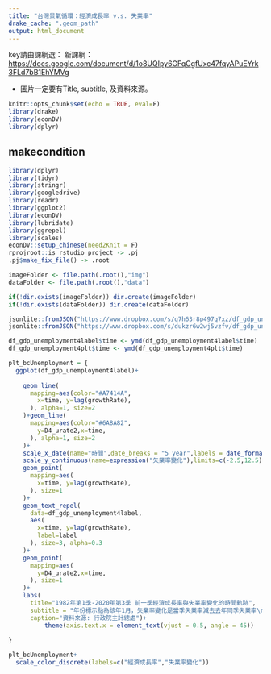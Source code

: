 ---
title: "台灣景氣循環：經濟成長率 v.s. 失業率"
drake_cache: ".geom_path"
output: html_document
---

key請由課綱選：
新課綱：<https://docs.google.com/document/d/1o8UQIpy6GFqCgfUxc47fqyAPuEYrk3FLd7bB1EhYMVg>

  * 圖片一定要有Title, subtitle, 及資料來源。


```{r setup, include=FALSE, drake=F}
knitr::opts_chunk$set(echo = TRUE, eval=F)
library(drake)
library(econDV)
library(dplyr)

```

## makecondition

```{r makecondition}
library(dplyr)
library(tidyr)
library(stringr)
library(googledrive)
library(readr)
library(ggplot2)
library(econDV)
library(lubridate)
library(ggrepel)
library(scales)
econDV::setup_chinese(need2Knit = F)
rprojroot::is_rstudio_project -> .pj
.pj$make_fix_file() -> .root

imageFolder <- file.path(.root(),"img")
dataFolder <- file.path(.root(),"data")

if(!dir.exists(imageFolder)) dir.create(imageFolder)
if(!dir.exists(dataFolder)) dir.create(dataFolder)

jsonlite::fromJSON("https://www.dropbox.com/s/q7h63r8p497q7xz/df_gdp_unemployment4label.json?dl=1") -> df_gdp_unemployment4label
jsonlite::fromJSON("https://www.dropbox.com/s/dukzr6w2wj5vzfv/df_gdp_unemployment4plt.json?dl=1") -> df_gdp_unemployment4plt


```

```{r}
df_gdp_unemployment4label$time <- ymd(df_gdp_unemployment4label$time)
df_gdp_unemployment4plt$time <- ymd(df_gdp_unemployment4plt$time)

```



```{r}
plt_bcUnemployment = {
  ggplot(df_gdp_unemployment4label)+
    
    geom_line(
      mapping=aes(color="#A7414A",
        x=time, y=lag(growthRate),
      ), alpha=1, size=2
    )+geom_line(
      mapping=aes(color="#6A8A82",
        y=D4_urate2,x=time, 
      ), alpha=1, size=2
    )+
    scale_x_date(name="時間",date_breaks = "5 year",labels = date_format("%Y"))+
    scale_y_continuous(name=expression("失業率變化"),limits=c(-2.5,12.5),sec.axis = sec_axis(~.,name = "經濟成長率"))+
    geom_point(
      mapping=aes(
        x=time, y=lag(growthRate),
      ), size=1
    )+
    geom_text_repel(
      data=df_gdp_unemployment4label,
      aes(
        x=time, y=lag(growthRate),
        label=label
      ), size=3, alpha=0.3
    )+
    geom_point(
      mapping=aes(
        y=D4_urate2,x=time,
      ), size=1
    )+
    labs(
      title="1982年第1季-2020年第3季 前一季經濟成長率與失業率變化的時間軌跡",
      subtitle = "年份標示點為該年1月，失業率變化是當季失業率減去去年同季失業率\n單位：%",
      caption="資料來源: 行政院主計總處")+
          theme(axis.text.x = element_text(vjust = 0.5, angle = 45))
 
}
```

```{r}
plt_bcUnemployment+
  scale_color_discrete(labels=c("經濟成長率","失業率變化"))
```

